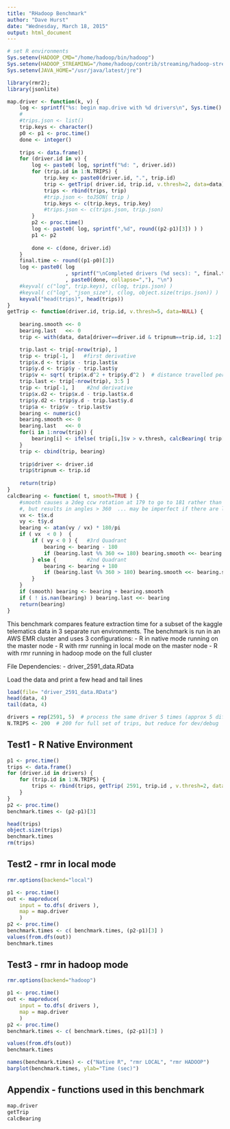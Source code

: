 ```yaml
---
title: "RHadoop Benchmark"
author: "Dave Hurst"
date: "Wednesday, March 18, 2015"
output: html_document
---
```


```r
# set R environments
Sys.setenv(HADOOP_CMD="/home/hadoop/bin/hadoop")
Sys.setenv(HADOOP_STREAMING="/home/hadoop/contrib/streaming/hadoop-streaming.jar")
Sys.setenv(JAVA_HOME="/usr/java/latest/jre")

library(rmr2);  
library(jsonlite)

map.driver <- function(k, v) {   
    log <- sprintf("%s: begin map.drive with %d drivers\n", Sys.time() , length(v))
    #     
    #trips.json <- list()
    trip.keys <- character()
    p0 <- p1 <- proc.time()
    done <- integer()
    
    trips <- data.frame()
    for (driver.id in v) {
        log <- paste0( log, sprintf("%d: ", driver.id))
        for (trip.id in 1:N.TRIPS) {
            trip.key <- paste0(driver.id, ".", trip.id)
            trip <- getTrip( driver.id, trip.id, v.thresh=2, data=data)
            trips <- rbind(trips, trip)
            #trip.json <- toJSON( trip )
            trip.keys <- c(trip.keys, trip.key)
            #trips.json <- c(trips.json, trip.json)
        }
        p2 <- proc.time()
        log <- paste0( log, sprintf(",%d", round((p2-p1)[3]) ) )
        p1 <- p2
        
        done <- c(done, driver.id)
    }
    final.time <- round((p1-p0)[3])
    log <- paste0( log
                   , sprintf("\nCompleted drivers (%d secs): ", final.time)
                   , paste0(done, collapse=","), "\n")
    #keyval( c("log", trip.keys), c(log, trips.json) )
    #keyval( c("log", "json_size"), c(log, object.size(trips.json)) )
    keyval("head(trips)", head(trips))
}
getTrip <- function(driver.id, trip.id, v.thresh=5, data=NULL) {
    
    bearing.smooth <<- 0
    bearing.last   <<- 0
    trip <- with(data, data[driver==driver.id & tripnum==trip.id, 1:2] )  

    trip.last <- trip[-nrow(trip), ]
    trip <- trip[-1, ]   #first derivative 
    trip$x.d <- trip$x - trip.last$x
    trip$y.d <- trip$y - trip.last$y
    trip$v <- sqrt( trip$x.d^2 + trip$y.d^2 )  # distance travelled per second
    trip.last <- trip[-nrow(trip), 3:5 ]
    trip <- trip[-1, ]    #2nd derivative 
    trip$x.d2 <- trip$x.d - trip.last$x.d
    trip$y.d2 <- trip$y.d - trip.last$y.d
    trip$a <- trip$v - trip.last$v     
    bearing <- numeric()
    bearing.smooth <<- 0
    bearing.last   <<- 0
    for(i in 1:nrow(trip)) {
        bearing[i] <- ifelse( trip[i,]$v > v.thresh, calcBearing( trip[i,]), NA )
    }
    trip <- cbind(trip, bearing)    
    
    trip$driver <- driver.id
    trip$tripnum <- trip.id
    
    return(trip)
}
calcBearing <- function( t, smooth=TRUE ) {
    #smooth causes a 2deg ccw rotation at 179 to go to 181 rather than -179
    #, but results in angles > 360  ... may be imperfect if there are large swings in bearings
    vx <- t$x.d
    vy <- t$y.d
    bearing <- atan(vy / vx) * 180/pi
    if ( vx  < 0 )  {
        if ( vy < 0 ) {   #3rd Quadrant
            bearing <- bearing - 180  
            if (bearing.last %% 360 <= 180) bearing.smooth <<- bearing.smooth + 360
        } else {          #2nd Quadrant
            bearing <- bearing + 180
            if (bearing.last %% 360 > 180) bearing.smooth <<- bearing.smooth - 360
        }
    }
    if (smooth) bearing <- bearing + bearing.smooth
    if ( ! is.nan(bearing) ) bearing.last <<- bearing  
    return(bearing)
}
```

This benchmark compares feature extraction time for a subset of the kaggle telematics data in 3 separate run environments.  The benchmark is run in an AWS EMR cluster and uses 3 configurations:
- R in native mode running on the master node
- R with rmr running in local mode on the master node
- R with rmr running in hadoop mode on the full cluster

File Dependencies:
- driver_2591_data.RData

Load the data and print a few head and tail lines
```r
load(file= "driver_2591_data.RData")
head(data, 4)
tail(data, 4)

drivers = rep(2591, 5)  # process the same driver 5 times (approx 5 different drivers)
N.TRIPS <- 200  # 200 for full set of trips, but reduce for dev/debug
```

## Test1 - R Native Environment
```r
p1 <- proc.time()
trips <- data.frame()
for (driver.id in drivers) {
    for (trip.id in 1:N.TRIPS) { 
        trips <- rbind(trips, getTrip( 2591, trip.id , v.thresh=2, data=data)) 
    }
}
p2 <- proc.time()
benchmark.times <- (p2-p1)[3]

head(trips)
object.size(trips)
benchmark.times
rm(trips)
```

## Test2 - rmr in local mode
```r
rmr.options(backend="local")

p1 <- proc.time()
out <- mapreduce(
    input = to.dfs( drivers ),
    map = map.driver 
    )
p2 <- proc.time()
benchmark.times <- c( benchmark.times, (p2-p1)[3] )
values(from.dfs(out))
benchmark.times
```
## Test3 - rmr in hadoop mode
```r
rmr.options(backend="hadoop")

p1 <- proc.time()
out <- mapreduce(
    input = to.dfs( drivers ),
    map = map.driver 
    )
p2 <- proc.time()
benchmark.times <- c( benchmark.times, (p2-p1)[3] )

values(from.dfs(out))
benchmark.times

names(benchmark.times) <- c("Native R", "rmr LOCAL", "rmr HADOOP")
barplot(benchmark.times, ylab="Time (sec)")
```

## Appendix - functions used in this benchmark
```r
map.driver
getTrip
calcBearing
```